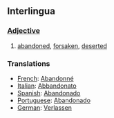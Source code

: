 ==Interlingua==
=== [[Adjective]] ===
#[[abandoned]], [[forsaken]], [[deserted]]

=== Translations ===
*[[French]]: [[Abandonné]]
*[[Italian]]: [[Abbandonato]]
*[[Spanish]]: [[Abandonado]]
*[[Portuguese]]: [[Abandonado]]
*[[German]]: [[Verlassen]]
